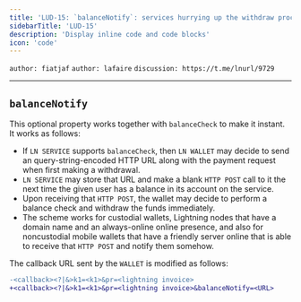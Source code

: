 ```yaml
---
title: 'LUD-15: `balanceNotify`: services hurrying up the withdraw process.'
sidebarTitle: 'LUD-15'
description: 'Display inline code and code blocks'
icon: 'code'
---
```


`author: fiatjaf` `author: lafaire` `discussion: https://t.me/lnurl/9729`

---

## `balanceNotify`

This optional property works together with `balanceCheck` to make it instant. It works as follows:

  * If `LN SERVICE` supports `balanceCheck`, then `LN WALLET` may decide to send an query-string-encoded HTTP URL along with the payment request when first making a withdrawal.
  * `LN SERVICE` may store that URL and make a blank `HTTP POST` call to it the next time the given user has a balance in its account on the service.
  * Upon receiving that `HTTP POST`, the wallet may decide to perform a balance check and withdraw the funds immediately.
  * The scheme works for custodial wallets, Lightning nodes that have a domain name and an always-online online presence, and also for noncustodial mobile wallets that have a friendly server online that is able to receive that `HTTP POST` and notify them somehow.

The callback URL sent by the `WALLET` is modified as follows:

```diff
-<callback><?|&>k1=<k1>&pr=<lightning invoice>
+<callback><?|&>k1=<k1>&pr=<lightning invoice>&balanceNotify=<URL>
```